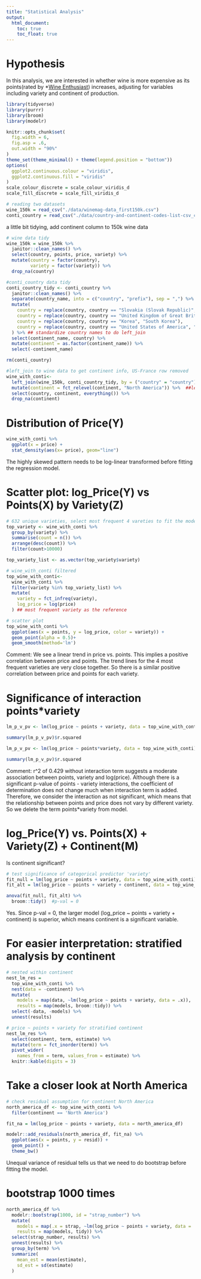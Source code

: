 ```yaml
---
title: "Statistical Analysis"
output: 
  html_document:
    toc: true
    toc_float: true
---
```

# Hypothesis
In this analysis, we are interested in whether wine is more expensive as its points(rated by *[Wine Enthusiast](https://www.winemag.com/ratings/?utm_source=wineenthusiast.com&utm_medium=affiliate&utm_content=topnav)) increases, adjusting for variables including variety and continent of production.

```r
library(tidyverse)
library(purrr)
library(broom)
library(modelr)

knitr::opts_chunk$set(
  fig.width = 6, 
  fig.asp = .6,
  out.width = "90%"
)
theme_set(theme_minimal() + theme(legend.position = "bottom"))
options(
  ggplot2.continuous.colour = "viridis",
  ggplot2.continuous.fill = "viridis"
)
scale_colour_discrete = scale_colour_viridis_d
scale_fill_discrete = scale_fill_viridis_d
```

```r
# reading two datasets
wine_150k = read_csv("./data/winemag-data_first150k.csv")
conti_country = read_csv("./data/country-and-continent-codes-list-csv_csv.csv")
```

a little bit tidying, add continent column to 150k wine data
```r
# wine data tidy
wine_150k = wine_150k %>% 
  janitor::clean_names() %>% 
  select(country, points, price, variety) %>% 
  mutate(country = factor(country),
         variety = factor(variety)) %>% 
  drop_na(country)

#conti_country data tidy
conti_country_tidy <- conti_country %>% 
  janitor::clean_names() %>% 
  separate(country_name, into = c("country", "prefix"), sep = ",") %>% 
  mutate(
    country = replace(country, country == "Slovakia (Slovak Republic)", "Slovakia"),
    country = replace(country, country == "United Kingdom of Great Britain & Northern Ireland", "England"),
    country = replace(country, country == "Korea", "South Korea"),
    country = replace(country, country == "United States of America", "US"),
  ) %>% ## standardize country names to do left_join
  select(continent_name, country) %>% 
  mutate(continent = as.factor(continent_name)) %>% 
  select(-continent_name)

rm(conti_country)

#left_join to wine data to get continent info, US-France row removed
wine_with_conti<-
  left_join(wine_150k, conti_country_tidy, by = ("country" = "country")) %>% 
  mutate(continent = fct_relevel(continent, "North America")) %>%  ##let US as the reference
  select(country, continent, everything()) %>% 
  drop_na(continent) 
```

# Distribution of Price(Y)
```r
wine_with_conti %>% 
  ggplot(x = price) +
  stat_density(aes(x= price), geom="line")
```
The highly skewed pattern needs to be log-linear transformed before fitting the regression model.

# Scatter plot: log_Price(Y) vs Points(X) by Variety(Z)
```r
# 632 unique varieties, select most frequent 4 vareties to fit the model
top_variety <- wine_with_conti %>% 
  group_by(variety) %>% 
  summarise(count = n()) %>% 
  arrange(desc(count)) %>% 
  filter(count>10000)

top_variety_list <- as.vector(top_variety$variety)

# wine_with_conti filtered
top_wine_with_conti<- 
  wine_with_conti %>% 
  filter(variety %in% top_variety_list) %>% 
  mutate(
    variety = fct_infreq(variety),
    log_price = log(price)
  ) ## most frequent variety as the reference

# scatter plot
top_wine_with_conti %>% 
  ggplot(aes(x = points, y = log_price, color = variety)) +
  geom_point(alpha = 0.5)+
  geom_smooth(method='lm')
```

Comment: We see a linear trend in price vs. points. This implies a positive correlation between price and points. The trend lines for the 4 most frequent varieties are very close together. So there is a similar positive correlation between price and points for each variety. 

# Significance of interaction points*variety

```r
lm_p_v_pv <- lm(log_price ~ points + variety, data = top_wine_with_conti)

summary(lm_p_v_pv)$r.squared
```

```r
lm_p_v_pv <- lm(log_price ~ points*variety, data = top_wine_with_conti)

summary(lm_p_v_pv)$r.squared
```

Comment: r^2 of 0.429 without interaction term suggests a moderate association between points, variety and log(price). Although there is a significant p-value of points - variety interactions, the coefficient of determination does not change much when interaction term is added.  Therefore, we consider the interaction as not significant, which means that the relationship between points and price does not vary by different variety. So we delete the term points*variety from model. 

# log_Price(Y) vs. Points(X) + Variety(Z) + Continent(M) 

Is continent significant?

```r
# test significance of categorical predictor 'variety'
fit_null = lm(log_price ~ points + variety, data = top_wine_with_conti)
fit_alt = lm(log_price ~ points + variety + continent, data = top_wine_with_conti)

anova(fit_null, fit_alt) %>% 
  broom::tidy()  #p-val = 0
```

Yes. Since p-val = 0, the larger model (log_price ~ points + variety + continent) is superior, which means continent is a significant variable.

# For easier interpretation: stratified analysis by continent
```r
# nested within continent
nest_lm_res =
  top_wine_with_conti %>% 
  nest(data = -continent) %>% 
  mutate(
    models = map(data, ~lm(log_price ~ points + variety, data = .x)),
    results = map(models, broom::tidy)) %>% 
  select(-data, -models) %>% 
  unnest(results)
```

```r
# price ~ points + variety for stratified continent
nest_lm_res %>% 
  select(continent, term, estimate) %>% 
  mutate(term = fct_inorder(term)) %>% 
  pivot_wider(
    names_from = term, values_from = estimate) %>% 
  knitr::kable(digits = 3)
```

# Take a closer look at North America
```r
# check residual assumption for continent North America
north_america_df <- top_wine_with_conti %>% 
  filter(continent == 'North America')

fit_na = lm(log_price ~ points + variety, data = north_america_df)

modelr::add_residuals(north_america_df, fit_na) %>% 
  ggplot(aes(x = points, y = resid)) +
  geom_point() +
  theme_bw()
```
Unequal variance of residual tells us that we need to do bootstrap before fitting the model.

# bootstrap 1000 times

```r
north_america_df %>% 
  modelr::bootstrap(1000, id = "strap_number") %>% 
  mutate(
    models = map(.x = strap, ~lm(log_price ~ points + variety, data = .x)),
    results = map(models, tidy)) %>% 
  select(strap_number, results) %>% 
  unnest(results) %>%
  group_by(term) %>% 
  summarize(
    mean_est = mean(estimate),
    sd_est = sd(estimate)
  ) 
```


